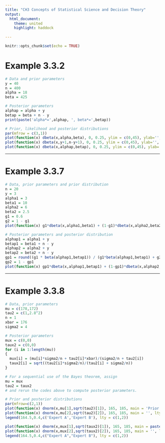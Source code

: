 ---
title: "CH3 Concepts of Statistical Science and Decision Theory"
output:
  html_document:
    theme: united
    highlight: haddock
    
---

```{r setup, include=FALSE}
knitr::opts_chunk$set(echo = TRUE)
```

# Example 3.3.2

```{r}
# Data and prior parameters
y = 40
n = 400
alpha = 18
beta = 425
```

```{r}
# Posterior parameters
alphap = alpha + y
betap = beta + n - y
print(paste('alpha*=',alphap, ', beta*=',betap))
```

```{r}
# Prior, likelihood and posterior distributions
par(mfrow = c(3,1))
plot(function(x) dbeta(x,alpha,beta), 0, 0.25, ylim = c(0,45), ylab='', xlab = expression(paste(theta)), main = expression(paste('Prior (') * paste(alpha == paste(18) * paste(', ') * paste(beta == paste(425))) * paste(')')))
plot(function(x) dbeta(x,y+1,n-y+1), 0, 0.25, ylim = c(0,45), ylab='', xlab = expression(paste(theta)), main = expression(paste('Likelihood (') * paste(alpha == paste(41) * paste(', ') * paste(beta == paste(361))) * paste(')')))
plot(function(x) dbeta(x,alphap,betap), 0, 0.25, ylim = c(0,45), ylab='', xlab = expression(paste(theta)), main = expression(paste('Posterior (') * paste(alpha == paste(58) * paste(', ') * paste(beta == paste(785))) * paste(')')))
```

---

# Example 3.3.7

```{r}
# Data, prior parameters and prior distribution
n = 20
y = 3
alpha1 = 3
beta1 = 10
alpha2 = 6
beta2 = 2.5
g1 = 0.6
g2 = 1 - g1
plot(function(x) g1*dbeta(x,alpha1,beta1) + (1-g1)*dbeta(x,alpha2,beta2), 0, 1, xlab = expression(paste(theta)), ylab = 'Probability density')
```

```{r}
# Posterior parameters and posterior distribution
alphap1 = alpha1 + y
betap1 = beta1 + n - y
alphap2 = alpha2 + y
betap2 = beta2 + n - y
gp1 = round((g1 * beta(alphap1,betap1)) / (g1*beta(alphap1,betap1) + g2 * beta(alphap2,betap2)),2)
gp2 = 1 - gp1
plot(function(x) gp1*dbeta(x,alphap1,betap1) + (1-gp1)*dbeta(x,alphap2,betap2), 0, 1, xlab = expression(paste(theta)), ylab = 'Probability density')
```

---

# Example 3.3.8

```{r}
# Data, prior parameters
mu = c(178,172)
tau2 = c(1,2.8^2)
n = 1
xbar = 176
sigma2 = 4
```

```{r}
# Posterior parameters
mux = c(0,0)
taux2 = c(0,0)
for (i in 1:length(mu))
{
  mux[i] = (mu[i]*sigma2/n + tau2[i]*xbar)/(sigma2/n + tau2[i])
  taux2[i] = sqrt((tau2[i]*sigma2/n)/(tau2[i] + sigma2/n))
}
```

```{r}
# For a sequential use of the Bayes theorem, assign
mu = mux
tau2 = taux2
# and rerun the codes above to compute posterior parameters.
```

```{r}
# Prior and posterior distributions
par(mfrow=c(2,1))
plot(function(x) dnorm(x,mu[1],sqrt(tau2)[1]), 165, 185, main = 'Prior distributions for expert A and B', lty = 1, xlab = expression(paste(theta)), ylab='')
plot(function(x) dnorm(x,mu[2],sqrt(tau2)[2]), 165, 185, main = '', lty = 2, add = TRUE)
legend(164.5,0.4,c('Expert A','Expert B'), lty = c(1,2))

plot(function(x) dnorm(x,mux[1],sqrt(taux2)[1]), 165, 185, main = paste('Posterior distributions for expert A and B (n=',n,paste(')')), lty = 1, xlab = expression(paste(theta)), ylab = '')
plot(function(x) dnorm(x,mux[2],sqrt(taux2)[2]), 165, 185, main = '', lty = 2, add = TRUE)
legend(164.5,0.4,c("Expert A","Expert B"), lty = c(1,2))
```
